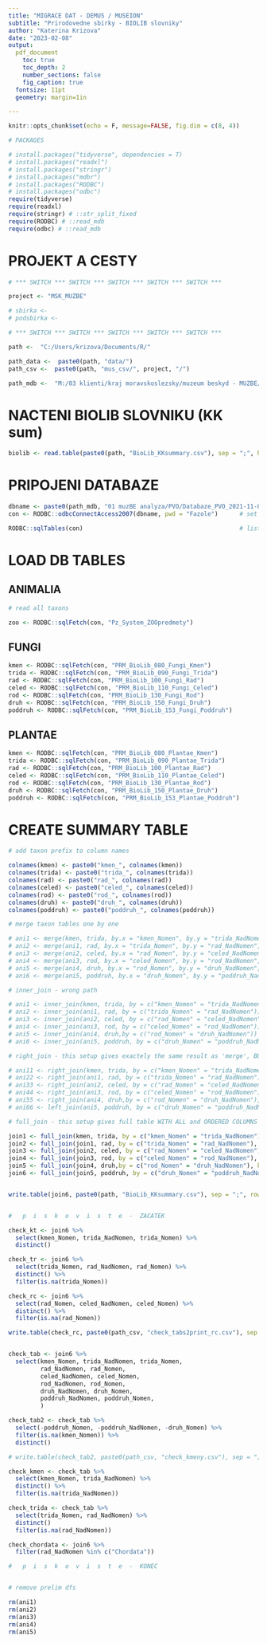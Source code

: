 ```yaml
---
title: "MIGRACE DAT - DEMUS / MUSEION"
subtitle: "Prirodovedne sbirky - BIOLIB slovniky"
author: "Katerina Krizova"
date: "2023-02-08"
output:
  pdf_document
    toc: true
    toc_depth: 2
    number_sections: false
    fig_caption: true
  fontsize: 11pt
  geometry: margin=1in

---
```


\newpage 

```r
knitr::opts_chunk$set(echo = F, message=FALSE, fig.dim = c(8, 4))

# PACKAGES

# install.packages("tidyverse", dependencies = T)
# install.packages("readxl")
# install.packages("stringr")
# install.packages("mdbr")
# install.packages("RODBC")
# install.packages("odbc")
require(tidyverse)
require(readxl)
require(stringr) # ::str_split_fixed
require(RODBC) # ::read_mdb
require(odbc) # ::read_mdb

```

\newpage 

# PROJEKT A CESTY

```r

# *** SWITCH *** SWITCH *** SWITCH *** SWITCH *** SWITCH ***

project <- "MSK_MUZBE"

# sbirka <- 
# podsbirka <- 

# *** SWITCH *** SWITCH *** SWITCH *** SWITCH *** SWITCH ***

path <-  "C:/Users/krizova/Documents/R/"

path_data <-  paste0(path, "data/")
path_csv <-  paste0(path, "mus_csv/", project, "/")

path_mdb <-  "M:/03 klienti/kraj moravskoslezsky/muzeum beskyd - MUZBE/"

```


# NACTENI BIOLIB SLOVNIKU (KK sum)

```r

biolib <- read.table(paste0(path, "BioLib_KKsummary.csv"), sep = ";", header = T)

```


# PRIPOJENI DATABAZE

```r

dbname <- paste0(path_mdb, "01 muzBE analyza/PVO/Databaze_PVO_2021-11-03.accdb") # path to database
con <- RODBC::odbcConnectAccess2007(dbname, pwd = "Fazole")      # set the connection

RODBC::sqlTables(con)                                            # list tables in database

```

\newpage

# LOAD DB TABLES

## ANIMALIA

```r

# read all taxons

zoo <- RODBC::sqlFetch(con, "Pz_System_ZOOpredmety")

```


## FUNGI

```r

kmen <- RODBC::sqlFetch(con, "PRM_BioLib_080_Fungi_Kmen")  
trida <- RODBC::sqlFetch(con, "PRM_BioLib_090_Fungi_Trida")  
rad <- RODBC::sqlFetch(con, "PRM_BioLib_100_Fungi_Rad")  
celed <- RODBC::sqlFetch(con, "PRM_BioLib_110_Fungi_Celed")  
rod <- RODBC::sqlFetch(con, "PRM_BioLib_130_Fungi_Rod")  
druh <- RODBC::sqlFetch(con, "PRM_BioLib_150_Fungi_Druh")  
poddruh <- RODBC::sqlFetch(con, "PRM_BioLib_153_Fungi_Poddruh")      

```


## PLANTAE

```r

kmen <- RODBC::sqlFetch(con, "PRM_BioLib_080_Plantae_Kmen")  
trida <- RODBC::sqlFetch(con, "PRM_BioLib_090_Plantae_Trida")  
rad <- RODBC::sqlFetch(con, "PRM_BioLib_100_Plantae_Rad")  
celed <- RODBC::sqlFetch(con, "PRM_BioLib_110_Plantae_Celed")  
rod <- RODBC::sqlFetch(con, "PRM_BioLib_130_Plantae_Rod")  
druh <- RODBC::sqlFetch(con, "PRM_BioLib_150_Plantae_Druh")  
poddruh <- RODBC::sqlFetch(con, "PRM_BioLib_153_Plantae_Poddruh") 

```

# CREATE SUMMARY TABLE

```r

# add taxon prefix to column names

colnames(kmen) <- paste0("kmen_", colnames(kmen))
colnames(trida) <- paste0("trida_", colnames(trida))
colnames(rad) <- paste0("rad_", colnames(rad))
colnames(celed) <- paste0("celed_", colnames(celed))
colnames(rod) <- paste0("rod_", colnames(rod))
colnames(druh) <- paste0("druh_", colnames(druh))
colnames(poddruh) <- paste0("poddruh_", colnames(poddruh))

# merge taxon tables one by one

# ani1 <- merge(kmen, trida, by.x = "kmen_Nomen", by.y = "trida_NadNomen", all.y = T) # 98
# ani2 <- merge(ani1, rad, by.x = "trida_Nomen", by.y = "rad_NadNomen", all.y = T) # 581
# ani3 <- merge(ani2, celed, by.x = "rad_Nomen", by.y = "celed_NadNomen", all.y = T) # 6 515
# ani4 <- merge(ani3, rod, by.x = "celed_Nomen", by.y = "rod_NadNomen", all.y = T) # 19 643
# ani5 <- merge(ani4, druh, by.x = "rod_Nomen", by.y = "druh_NadNomen", all.y = T) # 103 970
# ani6 <- merge(ani5, poddruh, by.x = "druh_Nomen", by.y = "poddruh_NadNomen", all = T) # 124 505

# inner_join - wrong path

# ani1 <- inner_join(kmen, trida, by = c("kmen_Nomen" = "trida_NadNomen")) # 98
# ani2 <- inner_join(ani1, rad, by = c("trida_Nomen" = "rad_NadNomen")) # 557
# ani3 <- inner_join(ani2, celed, by = c("rad_Nomen" = "celed_NadNomen")) # 6 153
# ani4 <- inner_join(ani3, rod, by = c("celed_Nomen" = "rod_NadNomen")) # 18 324
# ani5 <- inner_join(ani4, druh,by = c("rod_Nomen" = "druh_NadNomen")) # 92 791
# ani6 <- inner_join(ani5, poddruh, by = c("druh_Nomen" = "poddruh_NadNomen")) # 25 972 

# right_join - this setup gives exactely the same result as 'merge', BUT WITH ORDERED COLUMNS

# ani11 <- right_join(kmen, trida, by = c("kmen_Nomen" = "trida_NadNomen"), keep = T) # 98
# ani22 <- right_join(ani1, rad, by = c("trida_Nomen" = "rad_NadNomen"), keep = T) # 557
# ani33 <- right_join(ani2, celed, by = c("rad_Nomen" = "celed_NadNomen"), keep = T) # 6 153
# ani44 <- right_join(ani3, rod, by = c("celed_Nomen" = "rod_NadNomen"), keep = T) # 18 324
# ani55 <- right_join(ani4, druh,by = c("rod_Nomen" = "druh_NadNomen"), keep = T) # 92 791
# ani66 <- left_join(ani5, poddruh, by = c("druh_Nomen" = "poddruh_NadNomen"), keep = T) # 25 972 

# full_join - this setup gives full table WITH ALL and ORDERED COLUMNS

join1 <- full_join(kmen, trida, by = c("kmen_Nomen" = "trida_NadNomen"), keep = T, multiple = "any") # 111
join2 <- full_join(join1, rad, by = c("trida_Nomen" = "rad_NadNomen"), keep = T, multiple = "any") # 605
join3 <- full_join(join2, celed, by = c("rad_Nomen" = "celed_NadNomen"), keep = T, multiple = "any") # 6 569
join4 <- full_join(join3, rod, by = c("celed_Nomen" = "rod_NadNomen"), keep = T, multiple = "any") # 23 970
join5 <- full_join(join4, druh,by = c("rod_Nomen" = "druh_NadNomen"), keep = T, multiple = "any") # 108 313
join6 <- full_join(join5, poddruh, by = c("druh_Nomen" = "poddruh_NadNomen"), keep = T, multiple = "any") # 128 848


write.table(join6, paste0(path, "BioLib_KKsummary.csv"), sep = ";", row.names = F)


#   p  i  s  k  o  v  i  s  t  e  -  ZACATEK

check_kt <- join6 %>% 
  select(kmen_Nomen, trida_NadNomen, trida_Nomen) %>% 
  distinct()

check_tr <- join6 %>% 
  select(trida_Nomen, rad_NadNomen, rad_Nomen) %>% 
  distinct() %>% 
  filter(is.na(trida_Nomen))

check_rc <- join6 %>% 
  select(rad_Nomen, celed_NadNomen, celed_Nomen) %>% 
  distinct() %>% 
  filter(is.na(rad_Nomen))

write.table(check_rc, paste0(path_csv, "check_tabs2print_rc.csv"), sep = ";", row.names = F)


check_tab <- join6 %>% 
  select(kmen_Nomen, trida_NadNomen, trida_Nomen, 
         rad_NadNomen, rad_Nomen, 
         celed_NadNomen, celed_Nomen, 
         rod_NadNomen, rod_Nomen, 
         druh_NadNomen, druh_Nomen, 
         poddruh_NadNomen, poddruh_Nomen, 
         )

check_tab2 <- check_tab %>% 
  select(-poddruh_Nomen, -poddruh_NadNomen, -druh_Nomen) %>% 
  filter(is.na(kmen_Nomen)) %>% 
  distinct()

# write.table(check_tab2, paste0(path_csv, "check_kmeny.csv"), sep = ";")

check_kmen <- check_tab %>% 
  select(kmen_Nomen, trida_NadNomen) %>% 
  distinct() %>% 
  filter(is.na(trida_NadNomen))

check_trida <- check_tab %>% 
  select(trida_Nomen, rad_NadNomen) %>% 
  distinct() 
  filter(is.na(rad_NadNomen))

check_chordata <- join6 %>% 
  filter(rad_NadNomen %in% c("Chordata"))

#   p  i  s  k  o  v  i  s  t  e  -  KONEC


# remove prelim dfs

rm(ani1)
rm(ani2)
rm(ani3)
rm(ani4)
rm(ani5)

```

